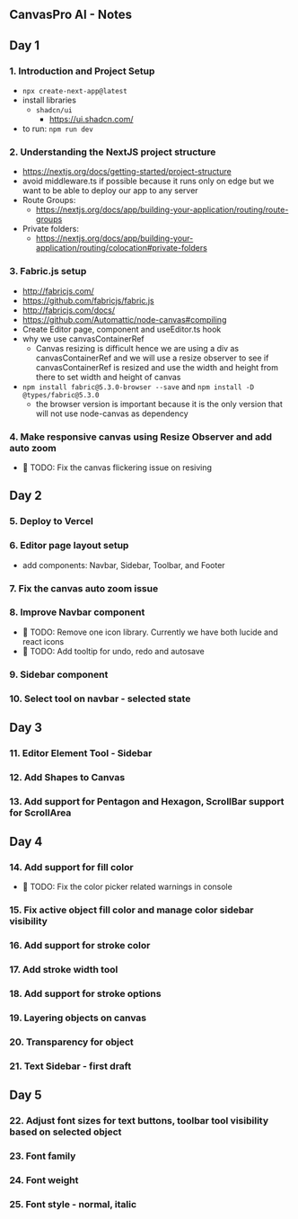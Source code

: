 ## CanvasPro AI - Notes

## Day 1

### 1. Introduction and Project Setup

- `npx create-next-app@latest`
- install libraries
  - `shadcn/ui`
    - https://ui.shadcn.com/
- to run: `npm run dev`

### 2. Understanding the NextJS project structure

- https://nextjs.org/docs/getting-started/project-structure
- avoid middleware.ts if possible because it runs only on edge but we want to be able to deploy our app to any server
- Route Groups:
  - https://nextjs.org/docs/app/building-your-application/routing/route-groups
- Private folders:
  - https://nextjs.org/docs/app/building-your-application/routing/colocation#private-folders

### 3. Fabric.js setup

- http://fabricjs.com/
- https://github.com/fabricjs/fabric.js
- http://fabricjs.com/docs/
- https://github.com/Automattic/node-canvas#compiling
- Create Editor page, component and useEditor.ts hook
- why we use canvasContainerRef
  - Canvas resizing is difficult hence we are using a div as canvasContainerRef and we will use a resize observer to see if canvasContainerRef is resized and use the width and height from there to set width and height of canvas
- `npm install fabric@5.3.0-browser --save` and `npm install -D @types/fabric@5.3.0`
  - the browser version is important because it is the only version that will not use node-canvas as dependency

### 4. Make responsive canvas using Resize Observer and add auto zoom

- 🚨 TODO: Fix the canvas flickering issue on resiving

## Day 2

### 5. Deploy to Vercel

### 6. Editor page layout setup

- add components: Navbar, Sidebar, Toolbar, and Footer

### 7. Fix the canvas auto zoom issue

### 8. Improve Navbar component

- 🚨 TODO: Remove one icon library. Currently we have both lucide and react icons
- 🚨 TODO: Add tooltip for undo, redo and autosave

### 9. Sidebar component

### 10. Select tool on navbar - selected state

## Day 3

### 11. Editor Element Tool - Sidebar

### 12. Add Shapes to Canvas

### 13. Add support for Pentagon and Hexagon, ScrollBar support for ScrollArea

## Day 4

### 14. Add support for fill color

- 🚨 TODO: Fix the color picker related warnings in console

### 15. Fix active object fill color and manage color sidebar visibility

### 16. Add support for stroke color

### 17. Add stroke width tool

### 18. Add support for stroke options

### 19. Layering objects on canvas

### 20. Transparency for object

### 21. Text Sidebar - first draft

## Day 5

### 22. Adjust font sizes for text buttons, toolbar tool visibility based on selected object

### 23. Font family

### 24. Font weight

### 25. Font style - normal, italic
